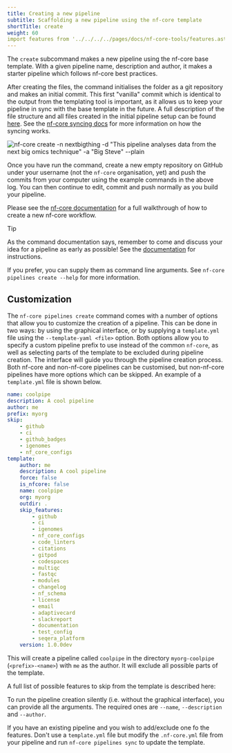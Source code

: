 ```yaml
---
title: Creating a new pipeline
subtitle: Scaffolding a new pipeline using the nf-core template
shortTitle: create
weight: 60
import features from '../../../../pages/docs/nf-core-tools/features.astro'
---
```


The `create` subcommand makes a new pipeline using the nf-core base template.
With a given pipeline name, description and author, it makes a starter pipeline which follows nf-core best practices.

After creating the files, the command initialises the folder as a git repository and makes an initial commit.
This first "vanilla" commit which is identical to the output from the templating tool is important, as it allows us to keep your pipeline in sync with the base template in the future. A full description of the file structure and all files created in the initial pipeline setup can be found [here](https://nf-co.re/docs/contributing/pipelines/pipeline_file_structure). See the [nf-core syncing docs](https://nf-co.re/docs/tutorials/sync/overview) for more information on how the syncing works.

<!-- RICH-CODEX
working_dir: tmp
-->

![` nf-core create -n nextbigthing -d "This pipeline analyses data from the next big omics technique" -a "Big Steve" --plain`](/images/tools/nf-core-create.svg)

Once you have run the command, create a new empty repository on GitHub under your username (not the `nf-core` organisation, yet) and push the commits from your computer using the example commands in the above log.
You can then continue to edit, commit and push normally as you build your pipeline.

Please see the [nf-core documentation](/docs/tutorials/adding_a_pipeline/overview) for a full walkthrough of how to create a new nf-core workflow.

> [!TIP]
> As the command documentation says, remember to come and discuss your idea for a pipeline as early as possible!
> See the [documentation](/docs/tutorials/adding_a_pipeline/move_to_nf-core_org) for instructions.

If you prefer, you can supply them as command line arguments. See `nf-core pipelines create --help` for more information.

## Customization

The `nf-core pipelines create` command comes with a number of options that allow you to customize the creation of a pipeline. This can be done in two ways: by using the graphical interface, or by supplying a `template.yml` file using the `--template-yaml <file>` option.
Both options allow you to specify a custom pipeline prefix to use instead of the common `nf-core`, as well as selecting parts of the template to be excluded during pipeline creation.
The interface will guide you through the pipeline creation process. Both nf-core and non-nf-core pipelines can be customised, but non-nf-core pipelines have more options which can be skipped. An example of a `template.yml` file is shown below.

```yaml
name: coolpipe
description: A cool pipeline
author: me
prefix: myorg
skip:
    - github
    - ci
    - github_badges
    - igenomes
    - nf_core_configs
template:
    author: me
    description: A cool pipeline
    force: false
    is_nfcore: false
    name: coolpipe
    org: myorg
    outdir: .
    skip_features:
        - github
        - ci
        - igenomes
        - nf_core_configs
        - code_linters
        - citations
        - gitpod
        - codespaces
        - multiqc
        - fastqc
        - modules
        - changelog
        - nf_schema
        - license
        - email
        - adaptivecard
        - slackreport
        - documentation
        - test_config
        - seqera_platform
    version: 1.0.0dev
```

This will create a pipeline called `coolpipe` in the directory `myorg-coolpipe` (`<prefix>-<name>`) with `me` as the author. It will exclude all possible parts of the template.

A full list of possible features to skip from the template is described here:

<features />

To run the pipeline creation silently (i.e. without the graphical interface), you can provide all the arguments. The required ones are `--name`, `--description` and `--author`.

If you have an existing pipeline and you wish to add/exclude one fo the features. Don't use a `template.yml` file but modify the `.nf-core.yml` file from your pipeline and run `nf-core pipelines sync` to update the template.
